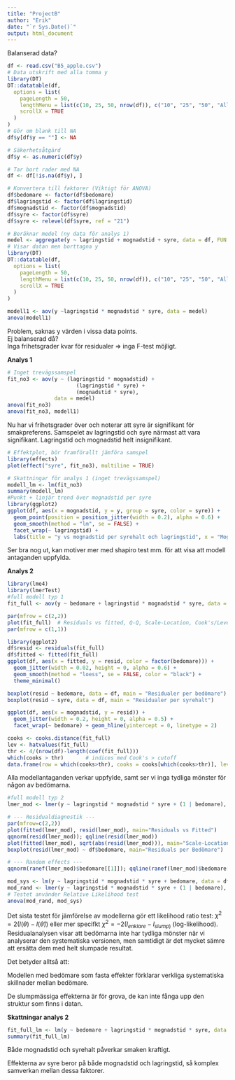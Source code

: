 ```yaml
---
title: "ProjectB"
author: "Erik"
date: "`r Sys.Date()`"
output: html_document
---
```

Balanserad data?

```r
df <- read.csv("B5_apple.csv")
# Data utskrift med alla tomma y
library(DT)
DT::datatable(df,
  options = list(
    pageLength = 50,
    lengthMenu = list(c(10, 25, 50, nrow(df)), c("10", "25", "50", "All")),
    scrollX = TRUE
  )
)
# Gör om blank till NA
df$y[df$y == ""] <- NA

# Säkerhetsåtgärd
df$y <- as.numeric(df$y)

# Tar bort rader med NA
df <- df[!is.na(df$y), ]

# Konvertera till faktorer (Viktigt för ANOVA)
df$bedomare <- factor(df$bedomare)
df$lagringstid <- factor(df$lagringstid)
df$mognadstid <- factor(df$mognadstid)
df$syre <- factor(df$syre)
df$syre <- relevel(df$syre, ref = "21")

# Beräknar medel (ny data för analys 1)
medel <- aggregate(y ~ lagringstid + mognadstid + syre, data = df, FUN = mean)
# Visar datan men borttagna y
library(DT)
DT::datatable(df,
  options = list(
    pageLength = 50,
    lengthMenu = list(c(10, 25, 50, nrow(df)), c("10", "25", "50", "All")),
    scrollX = TRUE
  )
)

modell1 <- aov(y ~lagringstid * mognadstid * syre, data = medel)
anova(modell1)
```

Problem, saknas y värden i vissa data points. \
Ej balanserad då? \
Inga frihetsgrader kvar för residualer => inga F-test möjligt.

**Analys 1** \

```r
# Inget trevägssamspel
fit_no3 <- aov(y ~ (lagringstid * mognadstid) +
                      (lagringstid * syre) +
                      (mognadstid * syre),
               data = medel)
anova(fit_no3)          
anova(fit_no3, modell1) 
```

Nu har vi frihetsgrader över och noterar att syre är signifikant för smakpreferens. Samspelet av lagringstid och syre närmast att vara signifikant. Lagringstid och mognadstid helt insignifikant.

```r
# Effektplot, bör framförallt jämföra samspel
library(effects)
plot(effect("syre", fit_no3), multiline = TRUE)
```
```r
# Skattningar för analys 1 (inget trevägssamspel)
modell_lm <- lm(fit_no3)
summary(modell_lm)
#Punkt + linjär trend över mognadstid per syre
library(ggplot2)
ggplot(df, aes(x = mognadstid, y = y, group = syre, color = syre)) +
  geom_point(position = position_jitter(width = 0.2), alpha = 0.6) +
  geom_smooth(method = "lm", se = FALSE) +
  facet_wrap(~ lagringstid) +
  labs(title = "y vs mognadstid per syrehalt och lagringstid", x = "Mognad (dag)", y = "y")
```


Ser bra nog ut, kan motiver mer med shapiro test mm. för att visa att modell antaganden uppfylda. \

**Analys 2**\


```r
library(lme4)
library(lmerTest)
#full modell typ 1
fit_full <- aov(y ~ bedomare + lagringstid * mognadstid * syre, data = df)

par(mfrow = c(2,2))
plot(fit_full)  # Residuals vs fitted, Q-Q, Scale-Location, Cook's/Leverage
par(mfrow = c(1,1))

library(ggplot2)
df$resid <- residuals(fit_full)
df$fitted <- fitted(fit_full)
ggplot(df, aes(x = fitted, y = resid, color = factor(bedomare))) +
  geom_jitter(width = 0.02, height = 0, alpha = 0.6) +
  geom_smooth(method = "loess", se = FALSE, color = "black") +
  theme_minimal()

boxplot(resid ~ bedomare, data = df, main = "Residualer per bedömare")
boxplot(resid ~ syre, data = df, main = "Residualer per syrehalt")

ggplot(df, aes(x = mognadstid, y = resid)) +
  geom_jitter(width = 0.2, height = 0, alpha = 0.5) +
  facet_wrap(~ bedomare) + geom_hline(yintercept = 0, linetype = 2)

cooks <- cooks.distance(fit_full)
lev <- hatvalues(fit_full)
thr <- 4/(nrow(df)-length(coef(fit_full)))
which(cooks > thr)       # indices med Cook's > cutoff
data.frame(row = which(cooks>thr), cooks = cooks[which(cooks>thr)], leverage = lev[which(cooks>thr)])


```

Alla modellantaganden verkar uppfylde, samt ser vi inga tydliga mönster för någon av bedömarna.

```r
#full modell typ 2
lmer_mod <- lmer(y ~ lagringstid * mognadstid * syre + (1 | bedomare), data = df)

# --- Residualdiagnostik ---
par(mfrow=c(2,2))
plot(fitted(lmer_mod), resid(lmer_mod), main="Residuals vs Fitted")
qqnorm(resid(lmer_mod)); qqline(resid(lmer_mod))
plot(fitted(lmer_mod), sqrt(abs(resid(lmer_mod))), main="Scale-Location")
boxplot(resid(lmer_mod) ~ df$bedomare, main="Residuals per Bedömare")

# --- Random effects ---
qqnorm(ranef(lmer_mod)$bedomare[[1]]); qqline(ranef(lmer_mod)$bedomare[[1]])


```

```r
mod_sys <- lm(y ~ lagringstid * mognadstid * syre + bedomare, data = df)
mod_rand <- lmer(y ~ lagringstid * mognadstid * syre + (1 | bedomare), data = df)
# Testet använder Relative Likelihood test
anova(mod_rand, mod_sys)

```

Det sista testet för jämförelse av modellerna gör ett likelihood ratio test: $\chi^2 = 2(l(\theta) - l(\hat \theta))$ eller mer specifkt $\chi^2 = -2(l_{enklare} - l_{slump)}$ (log-likelihood).
Residualanalysen visar att bedömarna inte har tydliga mönster när vi analyserar den systematiska versionen, men samtidigt är det mycket sämre att ersätta dem med helt slumpade resultat.

Det betyder alltså att:

Modellen med bedömare som fasta effekter förklarar verkliga systematiska skillnader mellan bedömare.

De slumpmässiga effekterna är för grova, de kan inte fånga upp den struktur som finns i datan. \

**Skattningar analys 2 **\

```r
fit_full_lm <- lm(y ~ bedomare + lagringstid * mognadstid * syre, data = df )
summary(fit_full_lm)
```
Både mognadstid och syrehalt påverkar smaken kraftigt.

Effekterna av syre beror på både mognadstid och lagringstid, så komplex samverkan mellan dessa faktorer.
